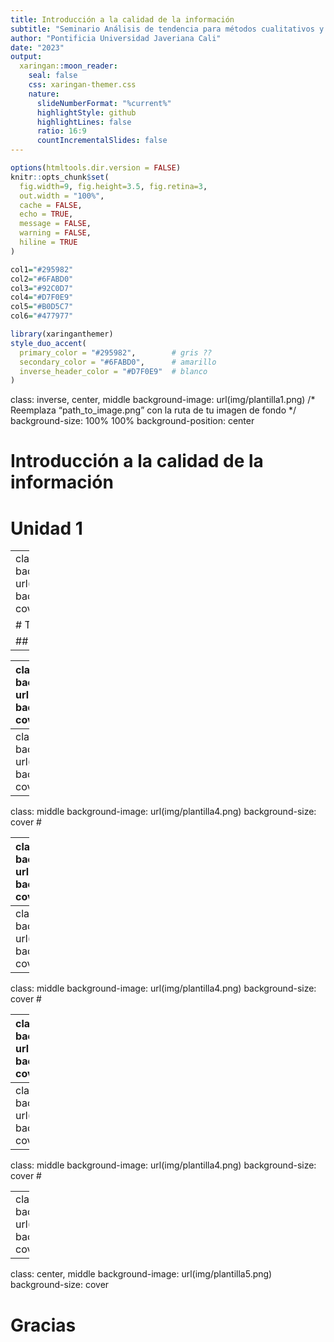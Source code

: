 ```yaml
---
title: Introducción a la calidad de la información
subtitle: "Seminario Análisis de tendencia para métodos cualitativos y cuantitativos"  
author: "Pontificia Universidad Javeriana Cali" 
date: "2023"
output:
  xaringan::moon_reader:
    seal: false
    css: xaringan-themer.css
    nature:
      slideNumberFormat: "%current%"
      highlightStyle: github
      highlightLines: false
      ratio: 16:9
      countIncrementalSlides: false
---
```


```r
options(htmltools.dir.version = FALSE)
knitr::opts_chunk$set(
  fig.width=9, fig.height=3.5, fig.retina=3,
  out.width = "100%",
  cache = FALSE,
  echo = TRUE,
  message = FALSE, 
  warning = FALSE,
  hiline = TRUE
)

col1="#295982"
col2="#6FABD0"
col3="#92C0D7"
col4="#D7F0E9"
col5="#B0D5C7"
col6="#477977"

```

```r
library(xaringanthemer)
style_duo_accent(
  primary_color = "#295982",        # gris ??   
  secondary_color = "#6FABD0",      # amarillo
  inverse_header_color = "#D7F0E9"  # blanco
)
```

class: inverse, center, middle
background-image: url(img/plantilla1.png)  /* Reemplaza "path_to_image.png" con la ruta de tu imagen de fondo */
background-size: 100% 100%
background-position: center


# Introducción a la calidad de la información
# Unidad 1

---
class: middle
background-image: url(img/plantilla4.png)
background-size: cover

# Titulo 1

## Titulo 2
---



---
class: middle
background-image: url(img/plantilla4.png)
background-size: cover
# 


---
class: middle
background-image: url(img/plantilla4.png)
background-size: cover
# 



---
class: middle
background-image: url(img/plantilla4.png)
background-size: cover
# 




---
class: middle
background-image: url(img/plantilla4.png)
background-size: cover
# 




---
class: middle
background-image: url(img/plantilla4.png)
background-size: cover
# 




---
class: middle
background-image: url(img/plantilla4.png)
background-size: cover
# 





---
class: middle
background-image: url(img/plantilla4.png)
background-size: cover
# 




---
class: middle
background-image: url(img/plantilla4.png)
background-size: cover
# 





---
class: middle
background-image: url(img/plantilla4.png)
background-size: cover
# 



---
class: middle
background-image: url(img/plantilla4.png)
background-size: cover
#  





---
class: center, middle
background-image: url(img/plantilla5.png)
background-size: cover

# Gracias




